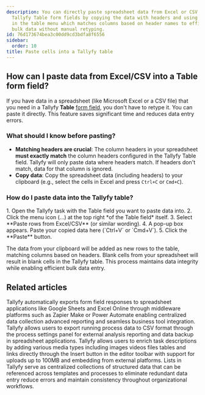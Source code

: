 ```yaml
---
description: You can directly paste spreadsheet data from Excel or CSV files into
  Tallyfy Table form fields by copying the data with headers and using the paste function
  in the table menu which matches columns based on header names to efficiently transfer
  bulk data without manual retyping.
id: 76d173674bea3c00dd9cd3bdfa8f6556
sidebar:
  order: 10
title: Paste cells into a Tallyfy table
---
```



## How can I paste data from Excel/CSV into a Table form field?

If you have data in a spreadsheet (like Microsoft Excel or a CSV file) that you need in a Tallyfy **Table** [form field](/products/pro/tracking-and-tasks/tasks/what-are-form-fields-in-tallyfy/), you don't have to retype it. You can paste it directly. This feature saves significant time and reduces data entry errors.

### What should I know before pasting?

*   **Matching headers are crucial**: The column headers in your spreadsheet **must exactly match** the column headers configured in the Tallyfy Table field. Tallyfy will only paste data where headers match. If headers don't match, data for that column is ignored.
*   **Copy data**: Copy the spreadsheet data (including headers) to your clipboard (e.g., select the cells in Excel and press `Ctrl+C` or `Cmd+C`).

### How do I paste data into the Tallyfy table?

<Steps>
1. Open the Tallyfy task with the Table field you want to paste data into.
2. Click the menu icon (...) at the top right *of the Table field* itself.
3. Select **Paste rows from Excel/CSV** (or similar wording).
4. A pop-up box appears. Paste your copied data here (`Ctrl+V` or `Cmd+V`).
5. Click the **Paste** button.
</Steps>

The data from your clipboard will be added as new rows to the table, matching columns based on headers. Blank cells from your spreadsheet will result in blank cells in the Tallyfy table. This process maintains data integrity while enabling efficient bulk data entry.


## Related articles
<CardGrid>
<LinkTitleCard header="<b>Middleware > Stream data to a spreadsheet</b>" href="/products/pro/integrations/middleware/how-can-i-export-form-fields-from-tallyfy-to-spreadsheet/" > Tallyfy automatically exports form field responses to spreadsheet applications like Google Sheets and Excel Online through middleware platforms such as Zapier Make or Power Automate enabling centralized data collection advanced reporting and seamless business tool integration. </LinkTitleCard>
<LinkTitleCard header="<b>Processes > Export process to CSV</b>" href="/products/pro/tracking-and-tasks/processes/how-can-i-export-tallyfy-processes-to-csv/" > Tallyfy allows users to export running process data to CSV format through the process settings panel for external analysis reporting and data backup in spreadsheet applications. </LinkTitleCard>
<LinkTitleCard header="<b>Templates > Insert media</b>" href="/products/pro/documenting/templates/insert-media/" > Tallyfy allows users to enrich task descriptions by adding various media types including images videos files tables and links directly through the Insert button in the editor toolbar with support for uploads up to 100MB and embedding from external platforms. </LinkTitleCard>
<LinkTitleCard header="<b>Pro > Lists</b>" href="/products/pro/lists/" > Lists in Tallyfy serve as centralized collections of structured data that can be referenced across templates and processes to eliminate redundant data entry reduce errors and maintain consistency throughout organizational workflows. </LinkTitleCard>
</CardGrid>